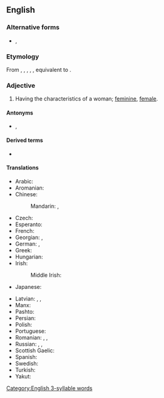 ==English==

===Alternative forms===
* {{l|en|womonly}}, {{l|en|womynly}} {{qualifier|rare [[feminist]] spellings; see usage notes at ''[[woman]]''}}

===Etymology===
From {{inh|en|enm|womanly}}, {{m|enm|wommanly}}, {{m|enm|wommanlich}}, {{m|enm|wummonlich}}, {{m|enm|wommanlych}}, equivalent to {{suffix|en|woman|ly|id2=adjectival}}.

===Adjective===
{{en-adj|er}}

# Having the characteristics of a woman; [[feminine]], [[female]].

====Antonyms====
* {{l|en|masculine}}, {{l|en|male}}

====Derived terms====
* {{l|en|womanliness}}

====Translations====
{{trans-top|having the characteristics of a woman}}
* Arabic: {{t|ar|نِسَوِيّ}}
* Aromanian: {{t|rup|muljirescu}}
* Chinese:
*: Mandarin: {{t|cmn|女子氣|sc=Hani}}, {{t|cmn|女子气|tr=nǚzǐqì|sc=Hani}}
* Czech: {{t+|cs|ženský}}
* Esperanto: {{t|eo|virina}}
* French: {{t+|fr|féminin}}
* Georgian: {{t|ka|ქალური|sc=Geor}}, {{t|ka|დედაკაცური|sc=Geor}}
* German: {{t+|de|weiblich}}, {{t+|de|fraulich}}
* Greek: {{t+|el|γυναικείος}}
* Hungarian: {{t+|hu|nőies}}
* Irish: {{t|ga|banúil}}
*: Middle Irish: {{t|mga|banamail}}
* Japanese: {{t|ja|女らしい|tr=[[おんならしい]], onnarashii|sc=Jpan}}
{{trans-mid}}
* Latvian: {{t|lv|sievišķīgs}}, {{t|lv|sievišķs}}, {{t|lv|sieviešu}}
* Manx: {{t|gv|benoil}}
* Pashto: {{t+|ps|ښځينه|tr=ẍëźina}}
* Persian: {{t+|fa|زنانه|tr=zanâne|sc=fa-Arab}}
* Polish: {{t+|pl|kobiecy}}
* Portuguese: {{t+|pt|feminino}}
* Romanian: {{t+|ro|feminin}}, {{t+|ro|femeiesc}}, {{t+|ro|muieresc}} {{qualifier|popular}}
* Russian: {{t+|ru|же́нственный}}, {{t+|ru|же́нский}} {{qualifier|feminine}}, {{t+|ru|женоподо́бный}} {{qualifier|womanlike}}
* Scottish Gaelic: {{t|gd|banail}}
* Spanish: {{t+|es|femenino}}
* Swedish: {{t+|sv|kvinnlig}}
* Turkish: {{t+|tr|kadınsı}}
* Yakut: {{t|sah|дьахтардыы|sc=Cyrl}}
{{trans-bottom}}

[[Category:English 3-syllable words]]